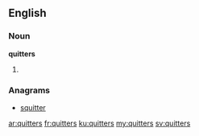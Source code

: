 ==English==

===Noun===
'''quitters'''
# {{plural of|quitter}}

===Anagrams===
* [[squitter#English|squitter]]

[[ar:quitters]]
[[fr:quitters]]
[[ku:quitters]]
[[my:quitters]]
[[sv:quitters]]